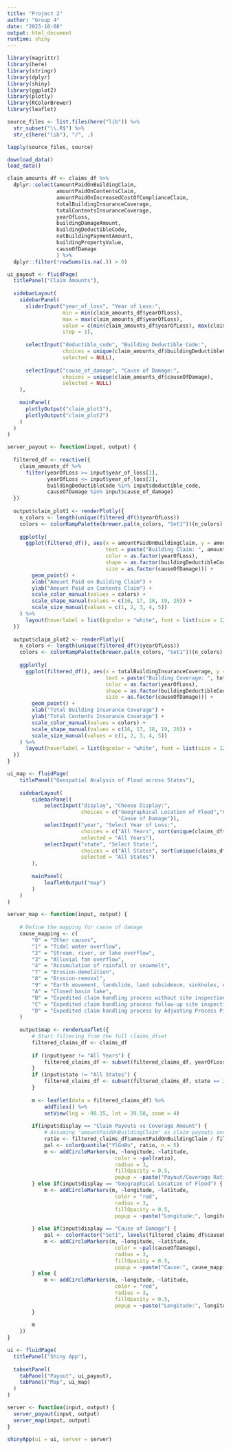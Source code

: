 ```yaml
---
title: "Project 2"
author: "Group 4"
date: "2023-10-08"
output: html_document
runtime: shiny
---
```


```r
library(magrittr)
library(here)
library(stringr)
library(dplyr)
library(shiny)
library(ggplot2)
library(plotly)
library(RColorBrewer)
library(leaflet)
```

```r
source_files <- list.files(here("lib")) %>%
  str_subset("\\.R$") %>%
  str_c(here("lib"), "/", .)

lapply(source_files, source)
```

```r
download_data()
load_data()
```

```r
claim_amounts_df <- claims_df %>%
  dplyr::select(amountPaidOnBuildingClaim,
                amountPaidOnContentsClaim,
                amountPaidOnIncreasedCostOfComplianceClaim,
                totalBuildingInsuranceCoverage,
                totalContentsInsuranceCoverage,
                yearOfLoss,
                buildingDamageAmount,
                buildingDeductibleCode,
                netBuildingPaymentAmount,
                buildingPropertyValue,
                causeOfDamage
                ) %>%
  dplyr::filter(!rowSums(is.na(.)) > 0)
```


```r
ui_payout <- fluidPage(
  titlePanel("Claim Amounts"),
  
  sidebarLayout(
    sidebarPanel(
      sliderInput("year_of_loss", "Year of Loss:",
                  min = min(claim_amounts_df$yearOfLoss),
                  max = max(claim_amounts_df$yearOfLoss),
                  value = c(min(claim_amounts_df$yearOfLoss), max(claim_amounts_df$yearOfLoss)),
                  step = 1),
      
      selectInput("deductible_code", "Building Deductible Code:",
                  choices = unique(claim_amounts_df$buildingDeductibleCode),
                  selected = NULL),
      
      selectInput("cause_of_damage", "Cause of Damage:",
                  choices = unique(claim_amounts_df$causeOfDamage),
                  selected = NULL)
    ),
    
    mainPanel(
      plotlyOutput("claim_plot1"),
      plotlyOutput("claim_plot2")
    )
  )
)
```

```r
server_payout <- function(input, output) {
  
  filtered_df <- reactive({
    claim_amounts_df %>%
      filter(yearOfLoss >= input$year_of_loss[1],
             yearOfLoss <= input$year_of_loss[2],
             buildingDeductibleCode %in% input$deductible_code,
             causeOfDamage %in% input$cause_of_damage)
  })
  
  output$claim_plot1 <- renderPlotly({
    n_colors <- length(unique(filtered_df()$yearOfLoss))
    colors <- colorRampPalette(brewer.pal(n_colors, "Set1"))(n_colors)
    
    ggplotly(
      ggplot(filtered_df(), aes(x = amountPaidOnBuildingClaim, y = amountPaidOnContentsClaim, 
                                text = paste("Building Claim: ", amountPaidOnBuildingClaim, "<br>Contents Claim: ", amountPaidOnContentsClaim),
                                color = as.factor(yearOfLoss),
                                shape = as.factor(buildingDeductibleCode),
                                size = as.factor(causeOfDamage))) +
        geom_point() +
        xlab("Amount Paid on Building Claim") +
        ylab("Amount Paid on Contents Claim") +
        scale_color_manual(values = colors) +
        scale_shape_manual(values = c(16, 17, 18, 19, 20)) +
        scale_size_manual(values = c(1, 2, 3, 4, 5))
    ) %>% 
      layout(hoverlabel = list(bgcolor = "white", font = list(size = 12)))
  })
  
  output$claim_plot2 <- renderPlotly({
    n_colors <- length(unique(filtered_df()$yearOfLoss))
    colors <- colorRampPalette(brewer.pal(n_colors, "Set1"))(n_colors)
    
    ggplotly(
      ggplot(filtered_df(), aes(x = totalBuildingInsuranceCoverage, y = totalContentsInsuranceCoverage, 
                                text = paste("Building Coverage: ", totalBuildingInsuranceCoverage, "<br>Contents Coverage: ", totalContentsInsuranceCoverage),
                                color = as.factor(yearOfLoss),
                                shape = as.factor(buildingDeductibleCode),
                                size = as.factor(causeOfDamage))) +
        geom_point() +
        xlab("Total Building Insurance Coverage") +
        ylab("Total Contents Insurance Coverage") +
        scale_color_manual(values = colors) +
        scale_shape_manual(values = c(16, 17, 18, 19, 20)) +
        scale_size_manual(values = c(1, 2, 3, 4, 5))
    ) %>% 
      layout(hoverlabel = list(bgcolor = "white", font = list(size = 12)))
  })
}

```


```r

ui_map <- fluidPage(
    titlePanel("Geospatial Analysis of Flood across States"),
    
    sidebarLayout(
        sidebarPanel(
            selectInput("display", "Choose Display:",
                        choices = c("Geographical Location of Flood","Claim Payouts vs Coverage Amount", 
                                    "Cause of Damage")),
            selectInput("year", "Select Year of Loss:",
                        choices = c("All Years", sort(unique(claims_df$yearOfLoss))), 
                        selected = "All Years"),
            selectInput("state", "Select State:",
                        choices = c("All States", sort(unique(claims_df$state))), 
                        selected = "All States")  
        ),
        
        mainPanel(
            leafletOutput("map")
        )
    )
)
```

```r
server_map <- function(input, output) {
    
    # Define the mapping for cause of damage
    cause_mapping <- c(
        "0" = "Other causes",
        "1" = "Tidal water overflow",
        "2" = "Stream, river, or lake overflow",
        "3" = "Alluvial fan overflow",
        "4" = "Accumulation of rainfall or snowmelt",
        "7" = "Erosion-demolition",
        "8" = "Erosion-removal",
        "9" = "Earth movement, landslide, land subsidence, sinkholes, etc.",
        "A" = "Closed basin lake",
        "B" = "Expedited claim handling process without site inspection",
        "C" = "Expedited claim handling process follow-up site inspection",
        "D" = "Expedited claim handling process by Adjusting Process Pilot Program (Remote Adjustment)"
    )
    
    output$map <- renderLeaflet({
        # Start filtering from the full claims_dfset
        filtered_claims_df <- claims_df
        
        if (input$year != "All Years") {
            filtered_claims_df <- subset(filtered_claims_df, yearOfLoss == input$year)
        }
        if (input$state != "All States") {
            filtered_claims_df <- subset(filtered_claims_df, state == input$state)
        }
        
        m <- leaflet(data = filtered_claims_df) %>%
            addTiles() %>%
            setView(lng = -98.35, lat = 39.50, zoom = 4)
        
        if(input$display == "Claim Payouts vs Coverage Amount") {
            # Assuming "amountPaidOnBuildingClaim" as claim payouts and "totalBuildingInsuranceCoverage" as coverage amount
            ratio <- filtered_claims_df$amountPaidOnBuildingClaim / filtered_claims_df$totalBuildingInsuranceCoverage
            pal <- colorQuantile("YlGnBu", ratio, n = 5)
            m <- addCircleMarkers(m, ~longitude, ~latitude, 
                                   color = ~pal(ratio),
                                   radius = 3, 
                                   fillOpacity = 0.5,
                                   popup = ~paste("Payout/Coverage Ratio:", round(ratio, 2)))
        } else if(input$display == "Geographical Location of Flood") {
            m <- addCircleMarkers(m, ~longitude, ~latitude, 
                                   color = "red", 
                                   radius = 3, 
                                   fillOpacity = 0.5,
                                   popup = ~paste("Longitude:", longitude, "<br>Latitude:", latitude))
  
        } else if(input$display == "Cause of Damage") {
            pal <- colorFactor("Set1", levels(filtered_claims_df$causeOfDamage))
            m <- addCircleMarkers(m, ~longitude, ~latitude, 
                                   color = ~pal(causeOfDamage),
                                   radius = 3, 
                                   fillOpacity = 0.5,
                                   popup = ~paste("Cause:", cause_mapping[as.character(causeOfDamage)]))
        } else {
            m <- addCircleMarkers(m, ~longitude, ~latitude, 
                                   color = "red", 
                                   radius = 3, 
                                   fillOpacity = 0.5,
                                   popup = ~paste("Longitude:", longitude, "<br>Latitude:", latitude))
        }
        
        m
    })
}
```

```r
ui <- fluidPage(
  titlePanel("Shiny App"),
  
  tabsetPanel(
    tabPanel("Payout", ui_payout),
    tabPanel("Map", ui_map)
  )
)

server <- function(input, output) {
  server_payout(input, output)
  server_map(input, output)
}
```

```r
shinyApp(ui = ui, server = server)
```